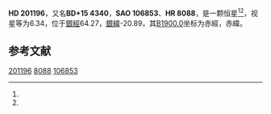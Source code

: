 {{Starbox begin
| name = HD 201196
}}
{{Starbox observe
| epoch = [[J2000.0|J2000.0]]
| constell = {{星座名待查}}<ref name=SIMBAD>{{cite web
 | url=http://simbad.u-strasbg.fr/simbad/sim-id?Ident=HR+8088
 | title =Pulsating variable Star
 | publisher=Centre de Données astronomiques de Strasbourg
 | work=SIMBAD
 | accessdate=2012-07-13}}</ref><ref name=DATA>{{cite web
 | url=http://vizier.u-strasbg.fr/viz-bin/VizieR-5?-out.add=.&-source=5050&-corr=PK=HR&-out.max=9999&HR=8088
 | title=VizieR Detailed Page
 | accessdate=2012-07-13
 | archive-date=2016-03-05
 | archive-url=https://web.archive.org/web/20160305205500/http://vizier.u-strasbg.fr/viz-bin/VizieR-5?-out.add=.&-source=5050&-corr=PK=HR&-out.max=9999&HR=8088
 | dead-url=no
 }}</ref>
| 星官 = 
| ra = {{RA|21|7|33.6}}<ref name=SIMBAD /><ref name=DATA />
| dec = {{DEC|+15|39|31}}<ref name=SIMBAD /><ref name=DATA />
| appmag_v = 6.34<ref name=SIMBAD /><ref name=DATA />
}}
{{Starbox character
| class = K2IV<ref name=SIMBAD /><ref name=DATA />
| b-v = 1.01<ref name=SIMBAD /><ref name=DATA />
| u-b = 0.78<ref name=SIMBAD /><ref name=DATA />
| r-i = <ref name=SIMBAD /><ref name=DATA />
| variable = 
}}
{{Starbox astrometry
| radial_v = 0.78
| prop_mo_ra = -34
| parallax = 
| p_error = 
}}
{{Starbox catalog
| names =BD+15 4340，[[SAO星表|SAO]] 106853，[[HD星表|HD]] 201196，[[HR星表|HR]] 8088}}
{{Starbox reference |Simbad=HR+8088}}
{{Starbox end}}

'''HD 201196'''，又名'''BD+15 4340'''，'''SAO 106853'''、'''HR 8088'''，是一颗恒星<ref name=SIMBAD /><ref name=DATA />，视星等为6.34，位于[[銀道座標系|銀經]]64.27，[[銀道座標系|銀緯]]-20.89，其[[B1900.0|B1900.0]]坐标为赤經{{RA|21|2|51.4}}，赤緯{{DEC|+15|-20.89|28}}。

== 参考文献 ==
{{reflist}}

{{star-stub}}

[[Category:HD和HDE天體|201196]]
[[Category:HR天體|8088]]
[[Category:SAO天體|106853]]